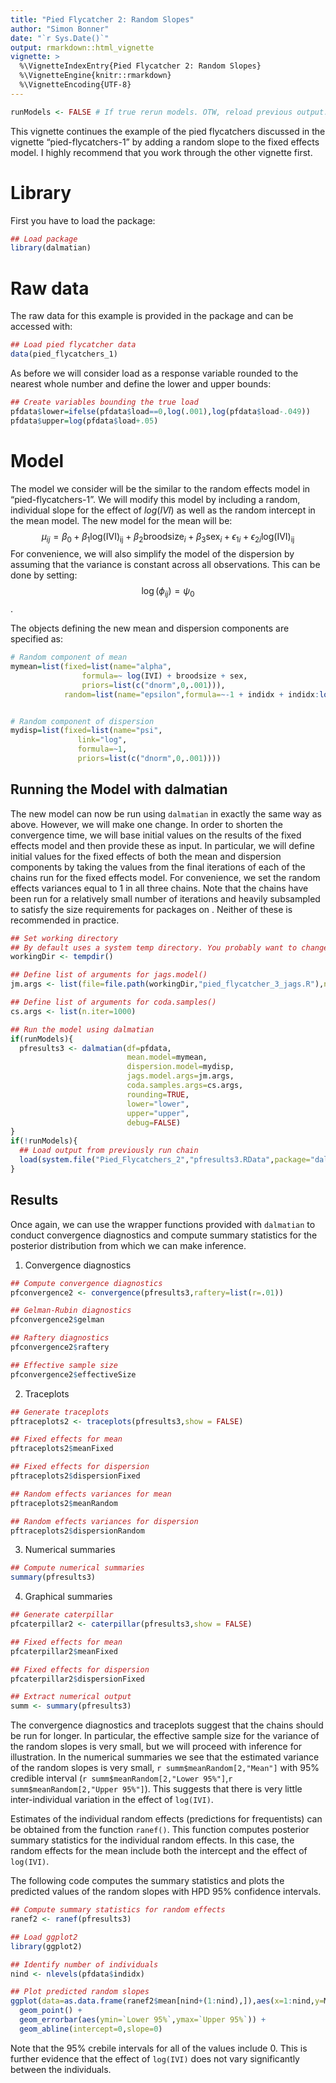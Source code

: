 ```yaml
---
title: "Pied Flycatcher 2: Random Slopes"
author: "Simon Bonner"
date: "`r Sys.Date()`"
output: rmarkdown::html_vignette
vignette: >
  %\VignetteIndexEntry{Pied Flycatcher 2: Random Slopes}
  %\VignetteEngine{knitr::rmarkdown}
  %\VignetteEncoding{UTF-8}
---
```


```r
runModels <- FALSE # If true rerun models. OTW, reload previous output.
```

This vignette continues the example of the pied flycatchers discussed in the vignette "pied-flycatchers-1" by adding a random slope to the fixed effects model. I highly recommend that you work through the other vignette first.

# Library

First you have to load the package:
```r
## Load package
library(dalmatian)
```

# Raw data

The raw data for this example is provided in the package and can be accessed with:
```r
## Load pied flycatcher data
data(pied_flycatchers_1)
```

As before we will consider load as a response variable rounded to the nearest whole number and define the lower and upper bounds:
```r
## Create variables bounding the true load
pfdata$lower=ifelse(pfdata$load==0,log(.001),log(pfdata$load-.049))
pfdata$upper=log(pfdata$load+.05)
```

# Model

The model we consider will be the similar to the random effects model in "pied-flycatchers-1". We will modify this model by including a random, individual slope for the effect of $log(IVI)$ as well as the random intercept in the mean model. The new model for the mean will be:
$$\mu_{ij}=\beta_0 + \beta_1 \mathrm{log(IVI)_{ij}} + \beta_2 \mathrm{broodsize}_i + \beta_3 \mathrm{sex}_i + \epsilon_{1i} + \epsilon_{2i} \mathrm{log(IVI)_{ij}}$$
For convenience, we will also simplify the model of the dispersion by assuming that the variance is constant across all observations. This can be done by setting:
$$\log(\phi_{ij})=\psi_0$$.

The objects defining the new mean and dispersion components are specified as:

```r
# Random component of mean
mymean=list(fixed=list(name="alpha",
                formula=~ log(IVI) + broodsize + sex,
                priors=list(c("dnorm",0,.001))),
            random=list(name="epsilon",formula=~-1 + indidx + indidx:log(IVI)))


# Random component of dispersion
mydisp=list(fixed=list(name="psi",
               link="log",
               formula=~1,
               priors=list(c("dnorm",0,.001))))

```

## Running the Model with dalmatian

The new model can now be run using `dalmatian` in exactly the same way as above. However, we will make one change. In order to shorten the convergence time, we will base initial values on the results of the fixed effects model and then provide these as input. In particular, we will define initial values for the fixed effects of both the mean and dispersion components by taking the values from the final iterations of each of the chains run for the fixed effects model. For convenience, we set the random effects variances equal to 1 in all three chains. Note that the chains have been run for a relatively small number of iterations and heavily subsampled to satisfy the size requirements for packages on \texttt{CRAN}. Neither of these is recommended in practice.


```r
## Set working directory
## By default uses a system temp directory. You probably want to change this.
workingDir <- tempdir()

## Define list of arguments for jags.model()
jm.args <- list(file=file.path(workingDir,"pied_flycatcher_3_jags.R"),n.adapt=1000)

## Define list of arguments for coda.samples()
cs.args <- list(n.iter=1000)

## Run the model using dalmatian
if(runModels){
  pfresults3 <- dalmatian(df=pfdata,
                          mean.model=mymean,
                          dispersion.model=mydisp,
                          jags.model.args=jm.args,
                          coda.samples.args=cs.args,
                          rounding=TRUE,
                          lower="lower",
                          upper="upper",
                          debug=FALSE)
}
if(!runModels){
  ## Load output from previously run chain
  load(system.file("Pied_Flycatchers_2","pfresults3.RData",package="dalmatian"))
}

```

## Results
Once again, we can use the wrapper functions provided with `dalmatian` to conduct convergence diagnostics and compute summary statistics for the posterior distribution from which we can make inference. 

1. Convergence diagnostics
```r
## Compute convergence diagnostics
pfconvergence2 <- convergence(pfresults3,raftery=list(r=.01))

## Gelman-Rubin diagnostics
pfconvergence2$gelman

## Raftery diagnostics
pfconvergence2$raftery

## Effective sample size
pfconvergence2$effectiveSize
```

2. Traceplots
```r
## Generate traceplots
pftraceplots2 <- traceplots(pfresults3,show = FALSE)

## Fixed effects for mean
pftraceplots2$meanFixed

## Fixed effects for dispersion
pftraceplots2$dispersionFixed

## Random effects variances for mean
pftraceplots2$meanRandom

## Random effects variances for dispersion
pftraceplots2$dispersionRandom

```

3. Numerical summaries
```r
## Compute numerical summaries
summary(pfresults3)
```

4. Graphical summaries
```r
## Generate caterpillar
pfcaterpillar2 <- caterpillar(pfresults3,show = FALSE)

## Fixed effects for mean
pfcaterpillar2$meanFixed

## Fixed effects for dispersion
pfcaterpillar2$dispersionFixed
```

```r
## Extract numerical output
summ <- summary(pfresults3)
```

The convergence diagnostics and traceplots suggest that the chains should be run for longer. In particular, the effective sample size for the variance of the random slopes is very small, but we will proceed with inference for illustration. In the numerical summaries we see that the estimated variance of the random slopes is very small, `r summ$meanRandom[2,"Mean"]` with 95% credible interval (`r summ$meanRandom[2,"Lower 95%"]`,`r summ$meanRandom[2,"Upper 95%"]`). This suggests that there is very little inter-individual variation in the effect of `log(IVI)`.

Estimates of the individual random effects (predictions for frequentists) can be obtained from the function `ranef()`. This function computes posterior summary statistics for the individual random effects. In this case, the random effects for the mean include both the intercept and the effect of `log(IVI)`. 

The following code computes the summary statistics and plots the predicted values of the random slopes with HPD 95% confidence intervals. 
```r
## Compute summary statistics for random effects
ranef2 <- ranef(pfresults3)

## Load ggplot2
library(ggplot2)

## Identify number of individuals
nind <- nlevels(pfdata$indidx)

## Plot predicted random slopes
ggplot(data=as.data.frame(ranef2$mean[nind+(1:nind),]),aes(x=1:nind,y=Mean)) + 
  geom_point() + 
  geom_errorbar(aes(ymin=`Lower 95%`,ymax=`Upper 95%`)) +
  geom_abline(intercept=0,slope=0)
```
Note that the 95% crebile intervals for all of the values include 0. This is further evidence that the effect of `log(IVI)` does not vary significantly between the individuals.

